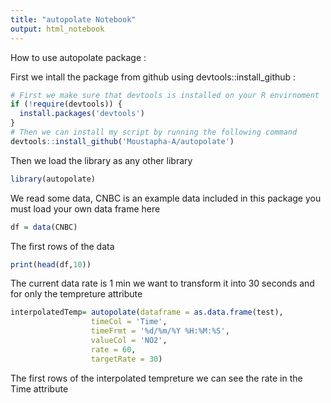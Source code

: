 ```yaml
---
title: "autopolate Notebook"
output: html_notebook
---
```


How to use autopolate package : 

First we intall the package from github using devtools::install_github :

```r
# First we make sure that devtools is installed on your R envirnoment
if (!require(devtools)) {
  install.packages('devtools')
}  
# Then we can install my script by running the following command
devtools::install_github('Moustapha-A/autopolate')
```

Then we load the library as any other library

```r
library(autopolate)
```

We read some data, CNBC is an example data included in this package you must load your own data frame here

```r
df = data(CNBC)
```

The first rows of the data

```r
print(head(df,10))
```

The current data rate is 1 min we want to transform it into 30 seconds and for only the tempreture attribute

```r
interpolatedTemp= autopolate(dataframe = as.data.frame(test),
                  timeCol = 'Time',
                  timeFrmt = '%d/%m/%Y %H:%M:%S',
                  valueCol = 'NO2',
                  rate = 60,
                  targetRate = 30)
```

The first rows of the interpolated tempreture we can see the rate in the Time attribute

```r

```





